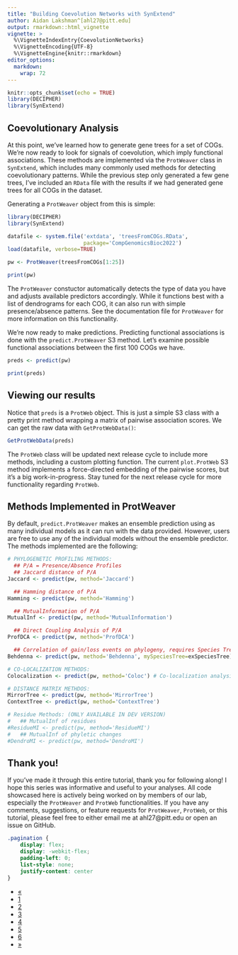 ```yaml
---
title: "Building Coevolution Networks with SynExtend"
author: Aidan Lakshman^[ahl27@pitt.edu]
output: rmarkdown::html_vignette
vignette: >
  %\VignetteIndexEntry{CoevolutionNetworks}
  %\VignetteEncoding{UTF-8}
  %\VignetteEngine{knitr::rmarkdown}
editor_options: 
  markdown: 
    wrap: 72
---
```


```r
knitr::opts_chunk$set(echo = TRUE)
library(DECIPHER)
library(SynExtend)
```

## Coevolutionary Analysis

At this point, we've learned how to generate gene trees for a set of COGs.
We're now ready to look for signals of coevolution, which imply functional associations.
These methods are implemented via the `ProtWeaver` class in `SynExtend`, which 
includes many commonly used methods for detecting coevolutionary patterns.
While the previous step only generated a few gene trees, I've included an 
`RData` file with the results if we had generated gene trees for all COGs in the
dataset.

Generating a `ProtWeaver` object from this is simple:

```r
library(DECIPHER)
library(SynExtend)
```
```r
datafile <- system.file('extdata', 'treesFromCOGs.RData', 
                        package='CompGenomicsBioc2022')
load(datafile, verbose=TRUE)

pw <- ProtWeaver(treesFromCOGs[1:25])
```

```r
print(pw)
```
The `ProtWeaver` constuctor automatically detects the type of data you have and 
adjusts available predictors accordingly. While it functions best with a list
of dendrograms for each COG, it can also run with simple presence/absence patterns.
See the documentation file for `ProtWeaver` for more information on this functionality.

We're now ready to make predictions. Predicting functional associations is done
with the `predict.ProtWeaver` S3 method. Let's examine possible functional associations 
between the first 100 COGs we have.

```r
preds <- predict(pw)
```

```r
print(preds)
```
## Viewing our results

Notice that `preds` is a `ProtWeb` object. This is just a simple S3 class with a 
pretty print method wrapping a matrix of pairwise association scores. We can get
the raw data with `GetProtWebData()`:

```r
GetProtWebData(preds)
```

The `ProtWeb` class will be updated next release cycle to include more methods, 
including a custom plotting function. The current `plot.ProtWeb` S3 method 
implements a force-directed embedding of the pairwise scores, but it's a
big work-in-progress. Stay tuned for the next release cycle for more functionality
regarding `ProtWeb`.

## Methods Implemented in ProtWeaver

By default, `predict.ProtWeaver` makes an ensemble prediction using as many individual
models as it can run with the data provided. However, users are free to use any of 
the individual models without the ensemble predictor. The methods implemented are 
the following:

```r
# PHYLOGENETIC PROFILING METHODS:
  ## P/A = Presence/Absence Profiles
  ## Jaccard distance of P/A
Jaccard <- predict(pw, method='Jaccard') 

  ## Hamming distance of P/A
Hamming <- predict(pw, method='Hamming') 

  ## MutualInformation of P/A
MutualInf <- predict(pw, method='MutualInformation')

  ## Direct Coupling Analysis of P/A
ProfDCA <- predict(pw, method='ProfDCA') 

  ## Correlation of gain/loss events on phylogeny, requires Species Tree
Behdenna <- predict(pw, method='Behdenna', mySpeciesTree=exSpeciesTree)

# CO-LOCALIZATION METHODS:
Colocalization <- predict(pw, method='Coloc') # Co-localization analysis

# DISTANCE MATRIX METHDOS:
MirrorTree <- predict(pw, method='MirrorTree')
ContextTree <- predict(pw, method='ContextTree')

# Residue Methods: (ONLY AVAILABLE IN DEV VERSION)
#   ## MutualInf of residues
#ResidueMI <- predict(pw, method='ResidueMI') 
#   ## MutualInf of phyletic changes
#DendroMI <- predict(pw, method='DendroMI')
```

## Thank you!

If you've made it through this entire tutorial, thank you for following along!
I hope this series was informative and useful to your analyses. All code showcased
here is actively being worked on by members of our lab, especially the `ProtWeaver`
and `ProtWeb` functionalities. If you have any comments, suggestions, or feature requests
for `ProtWeaver`, `ProtWeb`, or this tutorial, please feel free to either email me at 
ahl27@pitt.edu or open an issue on GitHub.

```css
.pagination {
    display: flex;
    display: -webkit-flex;
    padding-left: 0;
    list-style: none;
    justify-content: center
}
```

<div class="center">
  <ul class="pagination pagination-lg">
    <li class="page-item">
      <a class="page-link" href="https://www.ahl27.com/CompGenomicsBioc2022/articles/ConstructingPhylogenies.html">&laquo;</a>
    </li>
    <li class="page-item">
      <a class="page-link" href="https://www.ahl27.com/CompGenomicsBioc2022/articles/Setup.html">1</a>
    </li>
    <li class="page-item">
      <a class="page-link" href="https://www.ahl27.com/CompGenomicsBioc2022/articles/LoadingGenomeData.html">2</a>
    </li>
    <li class="page-item">
      <a class="page-link" href="https://www.ahl27.com/CompGenomicsBioc2022/articles/GeneCallingAnnotation.html">3</a>
    </li>
    <li class="page-item">
      <a class="page-link" href="https://www.ahl27.com/CompGenomicsBioc2022/articles/FindingCOGs.html">4</a>
    </li>
    <li class="page-item">
      <a class="page-link" href="https://www.ahl27.com/CompGenomicsBioc2022/articles/ConstructingPhylogenies.html">5</a>
    </li>
    <li class="page-item active">
      <a class="page-link" href="https://www.ahl27.com/CompGenomicsBioc2022/articles/CoevolutionNetworks.html">6</a>
    </li>
    <li class="page-item disabled">
      <a class="page-link" href="#">&raquo;</a>
    </li>
  </ul>
</div>
